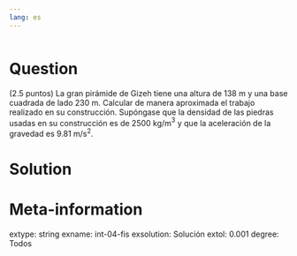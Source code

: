 ```yaml
---
lang: es
---
```


```r
```

Question
========
(2.5 puntos) La gran pirámide de Gizeh tiene una altura de $138$ m y una base cuadrada de lado $230$ m. Calcular de manera aproximada el trabajo realizado en su construcción. Supóngase que la densidad de las piedras usadas en su construcción es de $2500$ kg/m$^3$ y que la aceleración de la gravedad es $9.81$ m/s$^2$.

Solution
========



Meta-information
================
extype: string
exname: int-04-fis
exsolution: Solución
extol: 0.001
degree: Todos